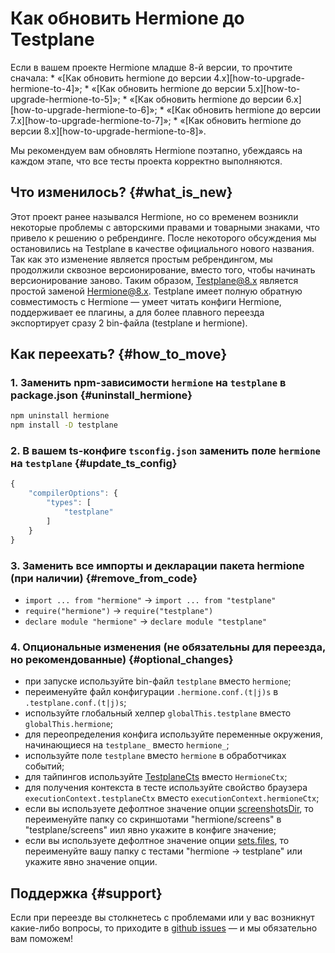 
# Как обновить Hermione до Testplane

<Admonition type="warning">
Если в вашем проекте Hermione младше 8-й версии, то прочтите сначала:
* «[Как обновить hermione до версии 4.x][how-to-upgrade-hermione-to-4]»;
* «[Как обновить hermione до версии 5.x][how-to-upgrade-hermione-to-5]»;
* «[Как обновить hermione до версии 6.x][how-to-upgrade-hermione-to-6]»;
* «[Как обновить hermione до версии 7.x][how-to-upgrade-hermione-to-7]»;
* «[Как обновить hermione до версии 8.x][how-to-upgrade-hermione-to-8]».

Мы рекомендуем вам обновлять Hermione поэтапно, убеждаясь на каждом этапе, что все тесты проекта корректно выполняются.

</Admonition>

## Что изменилось? {#what_is_new}

Этот проект ранее назывался Hermione, но со временем возникли некоторые проблемы с авторскими правами и товарными знаками, что привело к решению о ребрендинге. После некоторого обсуждения мы остановились на Testplane в качестве официального нового названия.
Так как это изменение является простым ребрендингом, мы продолжили сквозное версионирование, вместо того, чтобы начинать версионирование заново. Таким образом, Testplane@8.x является простой заменой Hermione@8.x.
Testplane имеет полную обратную совместимость c Hermione — умеет читать конфиги Hermione, поддерживает ее плагины, а для более плавного переезда экспортирует сразу 2 bin-файла (testplane и hermione).

## Как переехать? {#how_to_move}

### 1. Заменить npm-зависимости `hermione` на `testplane` в package.json {#uninstall_hermione}

```bash
npm uninstall hermione
npm install -D testplane
```

### 2. В вашем ts-конфиге `tsconfig.json` заменить поле `hermione` на `testplane` {#update_ts_config}

```javascript
{
    "compilerOptions": {
        "types": [
            "testplane"
        ]
    }
}
```

### 3. Заменить все импорты и декларации пакета hermione (при наличии) {#remove_from_code}

-   `import ... from "hermione"` → `import ... from "testplane"`
-   `require("hermione")` → `require("testplane")`
-   `declare module "hermione"` → `declare module "testplane"`

### 4. Опциональные изменения (не обязательны для переезда, но рекомендованные) {#optional_changes}

-   при запуске используйте bin-файл `testplane` вместо `hermione`;
-   переименуйте файл конфигурации `.hermione.conf.(t|j)s` в `.testplane.conf.(t|j)s`;
-   используйте глобальный хелпер `globalThis.testplane` вместо `globalThis.hermione`;
-   для переопределения конфига используйте переменные окружения, начинающиеся на `testplane_` вместо `hermione_`;
-   используйте поле `testplane` вместо `hermione` в обработчиках событий;
-   для тайпингов используйте [TestplaneCts][tp-ctx] вместо `HermioneCtx`;
-   для получения контекста в тесте используйте свойство браузера `executionContext.testplaneCtx` вместо `executionContext.hermioneCtx`;
-   если вы используете дефолтное значение опции [screenshotsDir][screenshotsdir], то переименуйте папку со скриншотами "hermione/screens" в "testplane/screens" иил явно укажите в конфиге значение;
-   если вы используете дефолтное значение опции [sets.files][sets], то переименуйте вашу папку с тестами "hermione → testplane" или укажите явно значение опции.

## Поддержка {#support}

Если при переезде вы столкнетесь с проблемами или у вас возникнут какие-либо вопросы, то приходите в [github issues][gh-issues] — и мы обязательно вам поможем!

[how-to-upgrade-hermione-to-4]: ../migrations/how-to-upgrade-hermione-to-4
[how-to-upgrade-hermione-to-5]: ../migrations/how-to-upgrade-hermione-to-5
[how-to-upgrade-hermione-to-6]: ../migrations/how-to-upgrade-hermione-to-6
[how-to-upgrade-hermione-to-7]: ../migrations/how-to-upgrade-hermione-to-7
[how-to-upgrade-hermione-to-8]: ../migrations/how-to-upgrade-hermione-to-8
[tp-ctx]: https://github.com/gemini-testing/testplane/blob/master/docs/typescript.md#testplanectx-typings
[screenshotsdir]: https://github.com/gemini-testing/testplane/blob/master/docs/config.md#https://github.com/gemini-testing/testplane/blob/master/docs/config.md#screenshotsdir
[sets]: https://github.com/gemini-testing/testplane/blob/master/docs/config.md#sets
[gh-issues]: https://github.com/gemini-testing/testplane/issues/
